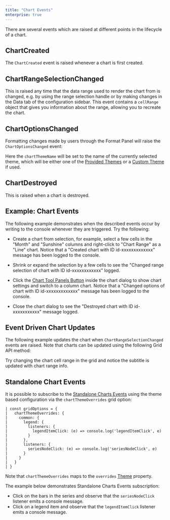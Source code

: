 ```yaml
---
title: "Chart Events"
enterprise: true
---
```


There are several events which are raised at different points in the lifecycle of a chart.

## ChartCreated

The `ChartCreated` event is raised whenever a chart is first created.

<interface-documentation interfaceName='ChartCreated' ></interface-documentation>

## ChartRangeSelectionChanged

This is raised any time that the data range used to render the chart from is changed, e.g. by using the range selection handle or by making changes in the Data tab of the configuration sidebar. This event contains a `cellRange` object that gives you information about the range, allowing you to recreate the chart.

<interface-documentation interfaceName='ChartRangeSelectionChanged' ></interface-documentation>

## ChartOptionsChanged

Formatting changes made by users through the Format Panel will raise the `ChartOptionsChanged` event:

<interface-documentation interfaceName='ChartOptionsChanged' ></interface-documentation>


Here the `chartThemeName` will be set to the name of the currently selected theme, which will be either
one of the [Provided Themes](/integrated-charts-customisation/#provided-themes) or
a [Custom Theme](/integrated-charts-customisation/#custom-chart-themes) if used.

## ChartDestroyed

This is raised when a chart is destroyed.

<interface-documentation interfaceName='ChartDestroyed' ></interface-documentation>

## Example: Chart Events

The following example demonstrates when the described events occur by writing to the console whenever they are triggered. Try the following:

- Create a chart from selection, for example, select a few cells in the "Month" and "Sunshine" columns and right-click to "Chart Range" as a "Line" chart. Notice that a "Created chart with ID id-xxxxxxxxxxxxx" message has been logged to the console.

- Shrink or expand the selection by a few cells to see the "Changed range selection of chart with ID id-xxxxxxxxxxxx" logged.

- Click the [Chart Tool Panels Button](/integrated-charts-chart-tool-panels) inside the chart dialog to show chart settings and switch to a column chart. Notice that a "Changed options of chart with ID id-xxxxxxxxxxxxx" message has been logged to the console.

- Close the chart dialog to see the "Destroyed chart with ID id-xxxxxxxxxxx" message logged.

<GridExampleRunner title='Events' name='events' type='generated' options='{ "enterprise": true, "modules": ["clientside", "menu", "charts"] }'></GridExampleRunner>

## Event Driven Chart Updates 

The following example updates the chart when `ChartRangeSelectionChanged` events are raised. Note that charts can be 
updated using the following Grid API method:

<api-documentation source='grid-api/api.json' section='charts' names='["updateChart"]'></api-documentation>

Try changing the chart cell range in the grid and notice the subtitle is updated with chart range info.

<GridExampleRunner title='Event Driven Chart Updates' name='event-driven-chart-updates' type='generated' options='{ "enterprise": true, "modules": ["clientside", "menu", "charts"], "exampleHeight": 710 }'></GridExampleRunner>

## Standalone Chart Events

It is possible to subscribe to the [Standalone Charts Events](/charts-events/) using the theme based configuration 
via the `chartThemeOverrides` grid option:

```
| const gridOptions = { 
|   chartThemeOverrides: {
|     common: {
|       legend: {
|         listeners: {
|           legendItemClick: (e) => console.log('legendItemClick', e)
|         }
|       },
|       listeners: {
|         seriesNodeClick: (e) => console.log('seriesNodeClick', e)
|       }
|     }
|   }
| }
```

Note that `chartThemeOverrides` maps to the `overrides` [Theme](/charts-api-themes/) property. 

The example below demonstrates Standalone Charts Events subscription:

- Click on the bars in the series and observe that the `seriesNodeClick` listener emits a console message.
- Click on a legend item and observe that the `legendItemClick` listener emits a console message.

<GridExampleRunner title='Subscribing to Standalone Charts Events' name='standalone-events' type='generated' options='{ "enterprise": true, "modules": ["clientside", "menu", "charts"] }'></GridExampleRunner>
